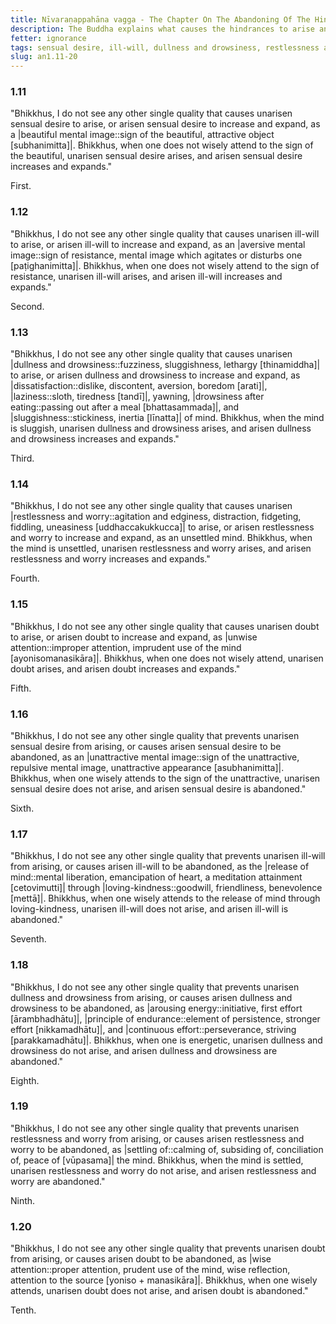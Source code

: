 ```yaml
---
title: Nīvaraṇappahāna vagga - The Chapter On The Abandoning Of The Hindrances
description: The Buddha explains what causes the hindrances to arise and how to abandon them.
fetter: ignorance
tags: sensual desire, ill-will, dullness and drowsiness, restlessness and worry, doubt, five hindrances, wise attention, unwise attention, an, an1
slug: an1.11-20
---
```


### 1.11

"Bhikkhus, I do not see any other single quality that causes unarisen sensual desire to arise, or arisen sensual desire to increase and expand, as a |beautiful mental image::sign of the beautiful, attractive object [subhanimitta]|. Bhikkhus, when one does not wisely attend to the sign of the beautiful, unarisen sensual desire arises, and arisen sensual desire increases and expands."

First.

### 1.12

"Bhikkhus, I do not see any other single quality that causes unarisen ill-will to arise, or arisen ill-will to increase and expand, as an |aversive mental image::sign of resistance, mental image which agitates or disturbs one [paṭighanimitta]|. Bhikkhus, when one does not wisely attend to the sign of resistance, unarisen ill-will arises, and arisen ill-will increases and expands."

Second.

### 1.13

"Bhikkhus, I do not see any other single quality that causes unarisen |dullness and drowsiness::fuzziness, sluggishness, lethargy [thinamiddha]| to arise, or arisen dullness and drowsiness to increase and expand, as |dissatisfaction::dislike, discontent, aversion, boredom [arati]|, |laziness::sloth, tiredness [tandī]|, yawning, |drowsiness after eating::passing out after a meal [bhattasammada]|, and |sluggishness::stickiness, inertia [līnatta]| of mind. Bhikkhus, when the mind is sluggish, unarisen dullness and drowsiness arises, and arisen dullness and drowsiness increases and expands."

Third.

### 1.14

"Bhikkhus, I do not see any other single quality that causes unarisen |restlessness and worry::agitation and edginess, distraction, fidgeting, fiddling, uneasiness [uddhaccakukkucca]| to arise, or arisen restlessness and worry to increase and expand, as an unsettled mind. Bhikkhus, when the mind is unsettled, unarisen restlessness and worry arises, and arisen restlessness and worry increases and expands."

Fourth.

### 1.15

"Bhikkhus, I do not see any other single quality that causes unarisen doubt to arise, or arisen doubt to increase and expand, as |unwise attention::improper attention, imprudent use of the mind [ayonisomanasikāra]|. Bhikkhus, when one does not wisely attend, unarisen doubt arises, and arisen doubt increases and expands."

Fifth.

### 1.16

"Bhikkhus, I do not see any other single quality that prevents unarisen sensual desire from arising, or causes arisen sensual desire to be abandoned, as an |unattractive mental image::sign of the unattractive, repulsive mental image, unattractive appearance [asubhanimitta]|. Bhikkhus, when one wisely attends to the sign of the unattractive, unarisen sensual desire does not arise, and arisen sensual desire is abandoned."

Sixth.

### 1.17

"Bhikkhus, I do not see any other single quality that prevents unarisen ill-will from arising, or causes arisen ill-will to be abandoned, as the |release of mind::mental liberation, emancipation of heart, a meditation attainment [cetovimutti]| through |loving-kindness::goodwill, friendliness, benevolence [mettā]|. Bhikkhus, when one wisely attends to the release of mind through loving-kindness, unarisen ill-will does not arise, and arisen ill-will is abandoned."

Seventh.

### 1.18

"Bhikkhus, I do not see any other single quality that prevents unarisen dullness and drowsiness from arising, or causes arisen dullness and drowsiness to be abandoned, as |arousing energy::initiative, first effort [ārambhadhātu]|, |principle of endurance::element of persistence, stronger effort [nikkamadhātu]|, and |continuous effort::perseverance, striving [parakkamadhātu]|. Bhikkhus, when one is energetic, unarisen dullness and drowsiness do not arise, and arisen dullness and drowsiness are abandoned."

Eighth.

### 1.19

"Bhikkhus, I do not see any other single quality that prevents unarisen restlessness and worry from arising, or causes arisen restlessness and worry to be abandoned, as |settling of::calming of, subsiding of, conciliation of, peace of [vūpasama]| the mind. Bhikkhus, when the mind is settled, unarisen restlessness and worry do not arise, and arisen restlessness and worry are abandoned."

Ninth.

### 1.20

"Bhikkhus, I do not see any other single quality that prevents unarisen doubt from arising, or causes arisen doubt to be abandoned, as |wise attention::proper attention, prudent use of the mind, wise reflection, attention to the source [yoniso + manasikāra]|. Bhikkhus, when one wisely attends, unarisen doubt does not arise, and arisen doubt is abandoned."

Tenth.